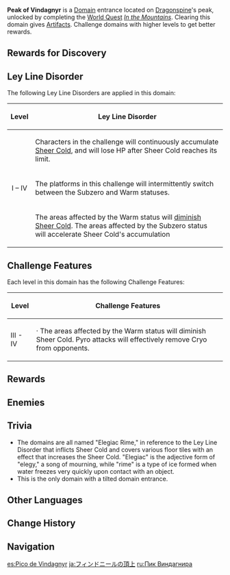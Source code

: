 {{Domain Infobox
|image        = Peak of Vindagnyr.png
|type         = Blessing
|description  = This city entombed in snow once had a proud, romantic name to call its own, just as the mountain itself was once lush and verdant in the ancient past. But after the nail that froze the skies over descended upon this mountain, the festive site where priests ascended to face the heavens can no longer hear its voice, nor will those priests ever return again.
|region       = Mondstadt
|area         = Dragonspine
|subarea      = Skyfrost Nail
|requiredAR   = 30/35/40/45
|recLevel     = 59/69/80/90
|recElements  = Pyro, Electro, Geo, Anemo
|disorder     = [[Sheer Cold]]
}}
{{Description|This was once a ritual site close to the skies, but a frigid nail that descended from the firmament buried it into the mountainside.<br />The frigid air has created the unique environment within. You must conquer the cold to pass this trial.}}
'''Peak of Vindagnyr''' is a [[Domain]] entrance located on [[Dragonspine]]'s peak, unlocked by completing the [[World Quest]] ''[[In the Mountains]]''. Clearing this domain gives [[Artifacts]]. Challenge domains with higher levels to get better rewards.

==Rewards for Discovery==
{{Card|Adventure EXP|50}}
{{Card|Primogem|5}}

==Ley Line Disorder==
The following Ley Line Disorders are applied in this domain:
{| class="wikitable"
!Level
!Ley Line Disorder
|-
!align="center" rowspan=3 | I – IV
|Characters in the challenge will continuously accumulate [[Sheer Cold]], and will lose HP after Sheer Cold reaches its limit.
|-
|The platforms in this challenge will intermittently switch between the Subzero and Warm statuses.
|-
|The areas affected by the Warm status will [[source of warmth|diminish Sheer Cold]]. The areas affected by the Subzero status will accelerate Sheer Cold's accumulation
|}

==Challenge Features==
Each level in this domain has the following Challenge Features:
{| class="wikitable"
!Level
!Challenge Features
|-
!III - IV
|· The areas affected by the Warm status will diminish Sheer Cold. Pyro attacks will effectively remove Cryo from opponents.
|}

==Rewards==
{{Domain Levels/Blessing
|level=4
|sets=Defender's Will,Gambler,Blizzard Strayer,Heart of Depth
}}

==Enemies==
{{Domain Enemies
|target1=Defeat all enemies in less than 10:00 minutes
|enemies1=Cryo Slime*10;Large Cryo Slime*2;Ice Shieldwall Mitachurl*2

|target2=Defeat all enemies in less than 10:00 minutes
|enemies2=Cryo Slime*3;Large Cryo Slime*2;Cryo Hilichurl Grenadier*3;Ice Shieldwall Mitachurl*2

|target3=Defeat all enemies in less than 10:00 minutes
|enemies3=Large Cryo Slime*2;Cryo Hilichurl Grenadier*2;Ice Shieldwall Mitachurl*3;Cryo Abyss Mage

|target4=Defeat all enemies in less than 10:00 minutes
|enemies4=Cryo Abyss Mage;Frostarm Lawachurl
}}

==Trivia==
* The domains are all named "Elegiac Rime," in reference to the Ley Line Disorder that inflicts Sheer Cold and covers various floor tiles with an effect that increases the Sheer Cold. "Elegiac" is the adjective form of "elegy," a song of mourning, while "rime" is a type of ice formed when water freezes very quickly upon contact with an object.
* This is the only domain with a tilted domain entrance.

==Other Languages==
{{Other Languages
|en      = Peak of Vindagnyr
|zhs     = 芬德尼尔之顶
|zhs_rm  = Fēndéní'ěr zhī Dǐng
|zht     = 芬德尼爾之頂
|zht_rm  = Fēndéní'ěr zhī Dǐng
|zh_tl   = Peak of Vindagnyr
|ja      = フィンドニールの頂上
|ja_rm   = Findoniiru no Choujou{{Assumed}}
|ja_tl   = Peak of Vindagnyr
|ko      = 빈다그니르의 {{tt|정상|頂上}}
|ko_rm   = Bindageunireu-ui Jeongsang
|ko_tl   = Peak of Vindagnyr
|es      = Pico de Vindagnyr
|es_tl   = Peak of Vindagnyr
|fr      = Pic de Vindagnyr
|fr_tl   = Peak of Vindagnyr
|ru      = Пик Виндагнира
|ru_tl   = Peak of Vindagnyr
|th      = ยอดสูงสุดแห่ง Vindagnyr
|th_rm   = Yot Sung-sut haeng Vindagnyr
|th_tl   = Highest Peak of Vindagnyr
|vi      = {{tt|Đỉnh|頂}} Vindagnyr
|vi_tl   = Peak of Vindagnyr
|de      = Vindagnyrs Gipfel
|de_tl   = Vindagnyr's Peak
|id      = Peak of Vindagnyr
|pt      = Pico de Vindnr
|pt_tl   = Peak of Vindagnyr
|tr      = Vindagnyr Tepesi
|tr_tl   = 
|it      = Picco di Vindagnyr
|it_tl   = Peak of Vindagnyr
}}

==Change History==
{{Change History|1.2}}

==Navigation==
{{Domain Navbox|Permanent}}

[[es:Pico de Vindagnyr]]
[[ja:フィンドニールの頂上]]
[[ru:Пик Виндагнира]]